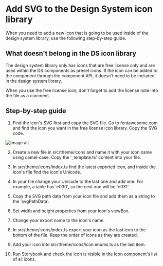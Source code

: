 
<Meta title="code examples/add svg icon to DS icon library" />

# Add SVG to the Design System icon library

When you need to add a new icon that is going to be used inside of the design system library, use the following step-by-step guide.

## What doesn't belong in the DS icon library

The design system library only has icons that are free license only and are used within the DS components as preset icons. If the icon can be added to the component through the component API, it doesn't need to be included in the design system library.

When you use the free license icon, don't forget to add the license note into the file as a comment.

## Step-by-step guide

1. Find the icon's SVG first and copy the SVG file. Go to fontawesome.com and find the icon you want in the free license icon library. Copy the SVG code.

<img src={copySVGcode} alt="Image alt" width={240}/>

2. Create a new file in src/theme/icons and name it with your icon name using camel-case. Copy the '_template.ts' content into your file.

3. In src/theme/icons/index.ts find the latest exported icon, and inside the icon's file find the icon's Unicode.

4. In your file change your Unicode to the last one and add one. For example, a table has 'e030', so the next one will be 'e031'.

5. Copy the SVG path data from your icon file and add them as a string to the 'svgPathData'.

6. Set width and height properties from your icon's viewBox.

7. Change your export name to the icon's name.

8. In src/theme/icons/index.ts export your icon as the last icon to the bottom of the file. Keep the order of icons as they are created.

9. Add your icon into src/theme/icons/icon.enums.ts as the last item.

10. Run Storybook and check the icon is visible in the Icon component's list of all icons.
